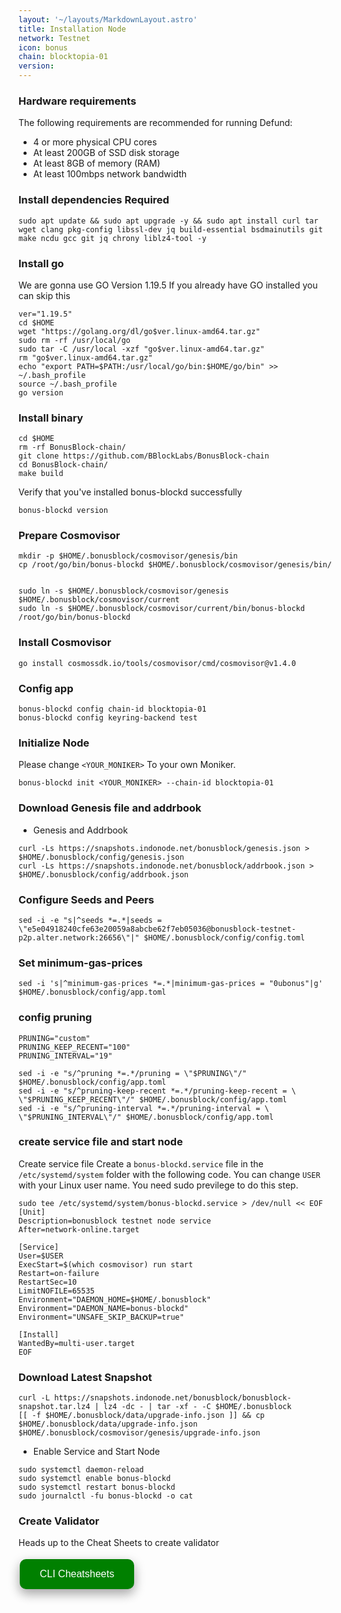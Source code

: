 ```yaml
---
layout: '~/layouts/MarkdownLayout.astro'
title: Installation Node
network: Testnet
icon: bonus
chain: blocktopia-01
version: 
---
```


### Hardware requirements

The following requirements are recommended for running Defund:

- 4 or more physical CPU cores
- At least 200GB of SSD disk storage
- At least 8GB of memory (RAM)
- At least 100mbps network bandwidth


### Install dependencies Required

```
sudo apt update && sudo apt upgrade -y && sudo apt install curl tar wget clang pkg-config libssl-dev jq build-essential bsdmainutils git make ncdu gcc git jq chrony liblz4-tool -y
```

### Install go

We are gonna use GO Version 1.19.5
If you already have GO installed you can skip this 

```
ver="1.19.5"
cd $HOME
wget "https://golang.org/dl/go$ver.linux-amd64.tar.gz"
sudo rm -rf /usr/local/go
sudo tar -C /usr/local -xzf "go$ver.linux-amd64.tar.gz"
rm "go$ver.linux-amd64.tar.gz"
echo "export PATH=$PATH:/usr/local/go/bin:$HOME/go/bin" >> ~/.bash_profile
source ~/.bash_profile
go version
```

### Install binary

```
cd $HOME
rm -rf BonusBlock-chain/
git clone https://github.com/BBlockLabs/BonusBlock-chain
cd BonusBlock-chain/
make build
```

Verify that you've installed bonus-blockd successfully

```
bonus-blockd version
```

### Prepare Cosmovisor
```
mkdir -p $HOME/.bonusblock/cosmovisor/genesis/bin
cp /root/go/bin/bonus-blockd $HOME/.bonusblock/cosmovisor/genesis/bin/


sudo ln -s $HOME/.bonusblock/cosmovisor/genesis $HOME/.bonusblock/cosmovisor/current
sudo ln -s $HOME/.bonusblock/cosmovisor/current/bin/bonus-blockd /root/go/bin/bonus-blockd
```

### Install Cosmovisor
```
go install cosmossdk.io/tools/cosmovisor/cmd/cosmovisor@v1.4.0
```

### Config app

```
bonus-blockd config chain-id blocktopia-01
bonus-blockd config keyring-backend test
```

### Initialize Node

Please change `<YOUR_MONIKER>` To your own Moniker.

```
bonus-blockd init <YOUR_MONIKER> --chain-id blocktopia-01
```

### Download Genesis file and addrbook

- Genesis and Addrbook

```
curl -Ls https://snapshots.indonode.net/bonusblock/genesis.json > $HOME/.bonusblock/config/genesis.json
curl -Ls https://snapshots.indonode.net/bonusblock/addrbook.json > $HOME/.bonusblock/config/addrbook.json
```


### Configure Seeds and Peers

```
sed -i -e "s|^seeds *=.*|seeds = \"e5e04918240cfe63e20059a8abcbe62f7eb05036@bonusblock-testnet-p2p.alter.network:26656\"|" $HOME/.bonusblock/config/config.toml
```

### Set minimum-gas-prices

```
sed -i 's|^minimum-gas-prices *=.*|minimum-gas-prices = "0ubonus"|g' $HOME/.bonusblock/config/app.toml
```

### config pruning

```
PRUNING="custom"
PRUNING_KEEP_RECENT="100"
PRUNING_INTERVAL="19"

sed -i -e "s/^pruning *=.*/pruning = \"$PRUNING\"/" $HOME/.bonusblock/config/app.toml
sed -i -e "s/^pruning-keep-recent *=.*/pruning-keep-recent = \
\"$PRUNING_KEEP_RECENT\"/" $HOME/.bonusblock/config/app.toml
sed -i -e "s/^pruning-interval *=.*/pruning-interval = \
\"$PRUNING_INTERVAL\"/" $HOME/.bonusblock/config/app.toml
```


### create service file and start node

Create service file
Create a `bonus-blockd.service` file in the `/etc/systemd/system` folder with the following code. 
You can change `USER` with your Linux user name. You need sudo previlege to do this step.

```
sudo tee /etc/systemd/system/bonus-blockd.service > /dev/null << EOF
[Unit]
Description=bonusblock testnet node service
After=network-online.target

[Service]
User=$USER
ExecStart=$(which cosmovisor) run start
Restart=on-failure
RestartSec=10
LimitNOFILE=65535
Environment="DAEMON_HOME=$HOME/.bonusblock"
Environment="DAEMON_NAME=bonus-blockd"
Environment="UNSAFE_SKIP_BACKUP=true"

[Install]
WantedBy=multi-user.target
EOF
```

### Download Latest Snapshot
```
curl -L https://snapshots.indonode.net/bonusblock/bonusblock-snapshot.tar.lz4 | lz4 -dc - | tar -xf - -C $HOME/.bonusblock
[[ -f $HOME/.bonusblock/data/upgrade-info.json ]] && cp $HOME/.bonusblock/data/upgrade-info.json $HOME/.bonusblock/cosmovisor/genesis/upgrade-info.json
```

- Enable Service and Start Node

```
sudo systemctl daemon-reload
sudo systemctl enable bonus-blockd
sudo systemctl restart bonus-blockd
sudo journalctl -fu bonus-blockd -o cat
```
### Create Validator

Heads up to the Cheat Sheets to create validator

<a href="https://www.indonode.net/testnet/bonus-block/cheat" target="_blank">
  <button style="background-color: green; border: none; color: white; padding: 15px 32px; text-align: center; text-decoration: none; display: inline-block; font-size: 16px; margin: 4px 2px; cursor: pointer; border-radius: 10px; box-shadow: 0 8px 16px 0 rgba(0,0,0,0.2), 0 6px 20px 0 rgba(0,0,0,0.19);" onmouseover="this.style.boxShadow='0 0 0 4px rgba(0,255,0,0.5)'" onmouseout="this.style.boxShadow='0 8px 16px 0 rgba(0,0,0,0.2), 0 6px 20px 0 rgba(0,0,0,0.19)'">CLI Cheatsheets</button>
</a>